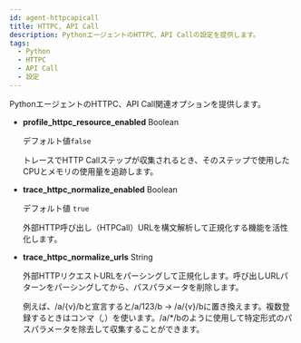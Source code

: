 ```yaml
---
id: agent-httpcapicall
title: HTTPC, API Call
description: PythonエージェントのHTTPC、API Callの設定を提供します。
tags:
  - Python
  - HTTPC
  - API Call
  - 設定
---
```


PythonエージェントのHTTPC、API Call関連オプションを提供します。

-   **profile_httpc_resource_enabled** <span class='type'>Boolean</span>

    デフォルト値`false`

    トレースでHTTP Callステップが収集されるとき、そのステップで使用したCPUとメモリの使用量を追跡します。

-   **trace_httpc_normalize_enabled** <span class='type'>Boolean</span>

    デフォルト値 `true`

    外部HTTP呼び出し（HTPCall）URLを構文解析して正規化する機能を活性化します。 

-   **trace_httpc_normalize_urls** <span class='type'>String</span>

    外部HTTPリクエストURLをパーシングして正規化します。呼び出しURLパターンをパーシングしてから、パスパラメータを削除します。 

    例えば、/a/{v}/bと宣言すると/a/123/b → /a/{v}/bに置き換えます。複数登録するときはコンマ（_,_）を使います。/a/\*/bのように使用して特定形式のパスパラメータを除去して収集することができます。      
